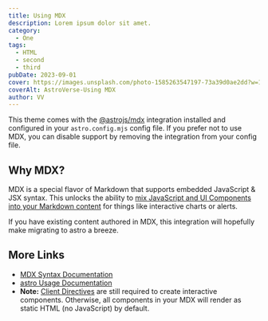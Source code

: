 ```yaml
---
title: Using MDX
description: Lorem ipsum dolor sit amet.
category:
  - One
tags:
  - HTML
  - second
  - third
pubDate: 2023-09-01
cover: https://images.unsplash.com/photo-1585263547197-73a39d0ae2dd?w=1960&h=1102&auto=format&fit=crop&q=60&ixlib=rb-4.0.3&ixid=M3wxMjA3fDB8MHxzZWFyY2h8OTF8fGJsYWNrfGVufDB8MHwwfHx8Mg%3D%3D
coverAlt: AstroVerse-Using MDX
author: VV
---
```


This theme comes with the [@astrojs/mdx](https://docs.astro.build/en/guides/integrations-guide/mdx/) integration installed and configured in your `astro.config.mjs` config file. If you prefer not to use MDX, you can disable support by removing the integration from your config file.

## Why MDX?

MDX is a special flavor of Markdown that supports embedded JavaScript & JSX syntax. This unlocks the ability to [mix JavaScript and UI Components into your Markdown content](https://docs.astro.build/en/guides/Markdown-content/#mdx-features) for things like interactive charts or alerts.

If you have existing content authored in MDX, this integration will hopefully make migrating to astro a breeze.

## More Links

- [MDX Syntax Documentation](https://mdxjs.com/docs/what-is-mdx)
- [astro Usage Documentation](https://docs.astro.build/en/guides/Markdown-content/#Markdown-and-mdx-pages)
- **Note:** [Client Directives](https://docs.astro.build/en/reference/directives-reference/#client-directives) are still required to create interactive components. Otherwise, all components in your MDX will render as static HTML (no JavaScript) by default.
